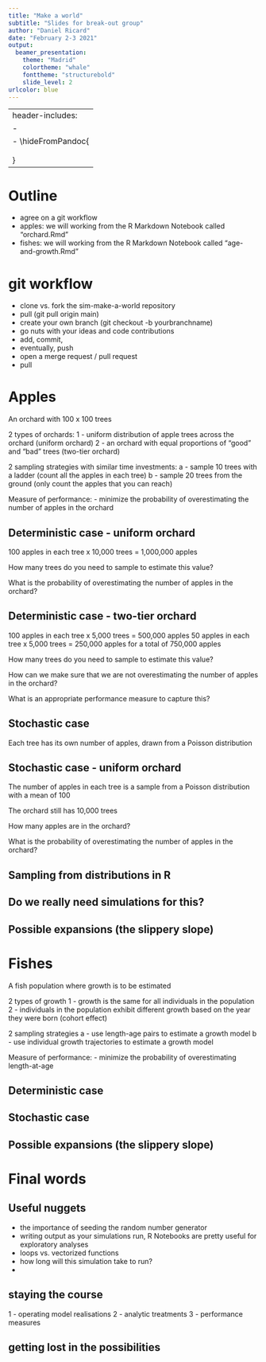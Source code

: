 ```yaml
---
title: "Make a world"
subtitle: "Slides for break-out group"
author: "Daniel Ricard"
date: "February 2-3 2021"
output: 
  beamer_presentation:
    theme: "Madrid"
    colortheme: "whale"
    fonttheme: "structurebold"
    slide_level: 2
urlcolor: blue
---
```


---
header-includes:
- \newcommand{\hideFromPandoc}[1]{#1}
- \hideFromPandoc{
    \let\Begin\begin
    \let\End\end
  }
---

# Outline
- agree on a git workflow
- apples: we will working from the R Markdown Notebook called "orchard.Rmd"
- fishes: we will working from the R Markdown Notebook called "age-and-growth.Rmd"

# git workflow
- clone vs. fork the sim-make-a-world repository 
- pull (git pull origin main)
- create your own branch (git checkout -b yourbranchname)
- go nuts with your ideas and code contributions
- add, commit, 
- eventually, push
- open a merge request / pull request
- pull

# Apples
An orchard with 100 x 100 trees

2 types of orchards:
1 - uniform distribution of apple trees across the orchard (uniform orchard)
2 - an orchard with equal proportions of "good" and "bad" trees (two-tier orchard)

2 sampling strategies with similar time investments:
a - sample 10 trees with a ladder (count all the apples in each tree)
b - sample 20 trees from the ground (only count the apples that you can reach)

Measure of performance:
- minimize the probability of overestimating the number of apples in the orchard


## Deterministic case - uniform orchard
100 apples in each tree x 10,000 trees = 1,000,000 apples

How many trees do you need to sample to estimate this value?

What is the probability of overestimating the number of apples in the orchard?


## Deterministic case - two-tier orchard
100 apples in each tree x 5,000 trees = 500,000 apples
50 apples in each tree x 5,000 trees = 250,000 apples
for a total of 750,000 apples

How many trees do you need to sample to estimate this value?

How can we make sure that we are not overestimating the number of apples in the orchard?

What is an appropriate performance measure to capture this?


## Stochastic case
Each tree has its own number of apples, drawn from a Poisson distribution

## Stochastic case - uniform orchard
The number of apples in each tree is a sample from a Poisson distribution with a mean of 100

The orchard still has 10,000 trees

How many apples are in the orchard?

What is the probability of overestimating the number of apples in the orchard?


## Sampling from distributions in R



## Do we really need simulations for this?


## Possible expansions (the slippery slope)



# Fishes
A fish population where growth is to be estimated

2 types of growth
1 - growth is the same for all individuals in the population
2 - individuals in the population exhibit different growth based on the year they were born (cohort effect)

2 sampling strategies
a - use length-age pairs to estimate a growth model
b - use individual growth trajectories to estimate a growth model

Measure of performance:
- minimize the probability of overestimating length-at-age


## Deterministic case


## Stochastic case


## Possible expansions (the slippery slope)

# Final words
## Useful nuggets
- the importance of seeding the random number generator
- writing output as your simulations run, R Notebooks are pretty useful for exploratory analyses
- loops vs. vectorized functions
- how long will this simulation take to run?
- 

## staying the course
1 - operating model realisations
2 - analytic treatments
3 - performance measures

## getting lost in the possibilities

# 
